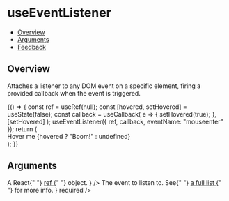 
<Meta title="Hooks/useEventListener" />

# useEventListener

- [Overview](#overview)
- [Arguments](#arguments)
- [Feedback](#feedback)

## Overview

Attaches a listener to any DOM event on a specific element, firing a provided callback when the event is triggered.

<Canvas>
  <Story name="Overview">
    {() => {
      const ref = useRef(null);
      const [hovered, setHovered] = useState(false);
      const callback = useCallback(
        e => {
          setHovered(true);
        },
        [setHovered]
      );
      useEventListener({ ref, callback, eventName: "mouseenter" });
      return (
        <div ref={ref} className="hooks-reference-element">
          Hover me {hovered ? "Boom!" : undefined}
        </div>
      );
    }}
  </Story>
</Canvas>

## Arguments

<FunctionArguments>
  <FunctionArgument name="options" type="Object">
    <FunctionArgument
      name="ref"
      type="React.MutableRefObject"
      description={
        <>
          A React{" "}
          <a href="https://reactjs.org/docs/hooks-reference.html#useref" target="_blank" rel="noopener noreferrer">
            ref
          </a>{" "}
          object.
        </>
      }
    />
    <FunctionArgument
      name="callback"
      type="(event: Event) => void"
      description="Callback function to execute when the event is fired."
      required
    />
    <FunctionArgument
      name="eventName"
      type="string"
      description={
        <>
          The event to listen to. See{" "}
          <a href="https://developer.mozilla.org/en-US/docs/Web/Events" target="_blank" rel="noopener noreferrer">
            a full list
          </a>{" "}
          for more info.
        </>
      }
      required
    />
    <FunctionArgument
      name="capture"
      type="boolean"
      description="Whether to capture the event before bubbling up or not."
      default="false"
    />
  </FunctionArgument>
</FunctionArguments>
